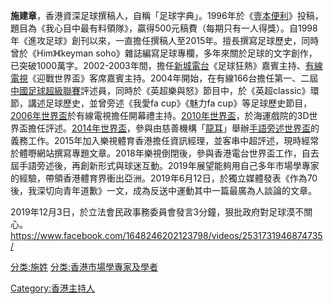 '''施建章'''，香港資深足球撰稿人，自稱「足球字典」。1996年於《[[壹本便利|壹本便利]]》投稿，題目為《我心目中最有料領隊》，贏得500元稿費（每期只有一人得獎）。自1998年《進攻足球》創刊以來，一直擔任撰稿人至2015年。擅長撰寫足球歷史，同時曾於《Him》《keyman soho》雜誌編寫足球專欄，多年來關於足球的文字創作，已突破1000萬字。2002-2003年間，擔任[[新城電台|新城電台]]《足球狂熱》嘉賓主持、[[有線電視|有線電視]]《迎戰世界盃》客席嘉賓主持。2004年開始，在有線166台擔任第一、二屆[[中國足球超級聯賽|中國足球超級聯賽]]評述員，同時於《英超樂與怒》節目中，於《英超classic》環節，講述足球歷史，並曾旁述《我愛fa cup》《魅力fa cup》等足球歷史節目，[[2006年世界盃|2006年世界盃]]於有線電視擔任開幕禮主持。[[2010年世界盃|2010年世界盃]]，於海運戲院的3D世界盃擔任評述。[[2014年世界盃|2014年世界盃]]，參與由慈善機構「[[龍耳|龍耳]]」舉辦[[手語旁述世界盃|手語旁述世界盃]]的義務工作。2015年加入樂視體育香港擔任資訊經理，並客串中超評述，現時經常於體嘢網站撰寫專題文章。2018年樂視倒閉後，參與香港電台世界盃工作，自去屆手語旁述後，再創新形式與球迷互動。2019年展望能夠用自己多年市場學專家的經驗，帶領香港體育界衝出亞洲。2019年6月12日，於獨立媒體發表《作為70後，我深切向青年道歉》一文，成為反送中運動其中一篇最廣為人談論的文章。

2019年12月3日，於立法會民政事務委員會發言3分鐘，狠批政府對足球漠不關心。
https://www.facebook.com/1648246202123798/videos/2531731946874735/


[[Category:香港主持人|Category:香港主持人]]
[[分类:施姓|分类:施姓]]
[[分类:香港市場學專家及學者|分类:香港市場學專家及學者]]